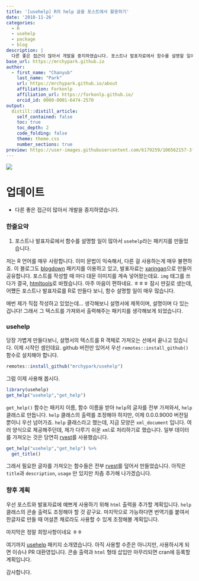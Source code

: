 ```yaml
---
title: '[usehelp] R의 help 글을 포스트에서 활용하기'
date: '2018-11-26'
categories:
  - R
  - usehelp
  - package
  - blog
description: |
  다른 좋은 접근이 많아서 개발을 중지하였습니다. 포스트나 발표자료에서 함수를 설명할 일이 많아서 `usehelp`라는 패키지를 만들었습니다.
base_url: https://mrchypark.github.io
author:
  - first_name: "Chanyub"
    last_name: "Park"
    url: https://mrchypark.github.io/about
    affiliation: Forkonlp
    affiliation_url: https://forkonlp.github.io/
    orcid_id: 0000-0001-6474-2570
output:
  distill::distill_article:
    self_contained: false
    toc: true
    toc_depth: 2
    code_folding: false
    theme: theme.css
    number_sections: true
preview: https://user-images.githubusercontent.com/6179259/106562157-3fbb1d00-656d-11eb-8c40-6740e14ecc1f.png
---
```


<img src="https://user-images.githubusercontent.com/6179259/106562157-3fbb1d00-656d-11eb-8c40-6740e14ecc1f.png" wigth=100%>

# 업데이트

* 다른 좋은 접근이 많아서 개발을 중지하였습니다.

### 한줄요약

1. 포스트나 발표자료에서 함수를 설명할 일이 많아서 `usehelp`라는 패키지를 만들었습니다.

저는 R 언어를 매우 사랑합니다.
이미 문법이 익숙해서, 다른 걸 사용하는게 매우 불편하죠.
이 블로그도 [blogdown][blogdown] 패키지를 이용하고 있고, 발표자료는 [xaringan][xaringan]으로 만들어 공유합니다.
포스트를 작성할 때 마다 대문 이미지를 계속 넣어왔는데요.
`img` 태그를 쓰다가 결국, [htmltools][htmltools]로 바꿨습니다.
아주 마음이 편하네요. ㅎㅎㅎ
잠시 딴길로 샜는데, 어쩄든 포스트나 발표자료를 R로 만들다 보니, 함수 설명할 일이 매우 많습니다.

매번 제가 직접 작성하고 있었는데...
생각해보니 설명서에 제목이며, 설명이며 다 있는 겁니다!
그래서 그 텍스트를 가져와서 출력해주는 패키지를 생각해보게 되었습니다.

### usehelp

당장 가볍게 만들다보니, 설명서의 텍스트를 R 객체로 가져오는 선에서 끝나고 있습니다.
이제 시작인 셈인데요.
github 버전만 있어서 우선 `remotes::install_github()` 함수로 설치해야 합니다.

```r
remotes::install_github("mrchypark/usehelp")
```

그럼 이제 사용해 봅시다.


```r
library(usehelp)
get_help("usehelp","get_help")
```

`get_help()` 함수는 패키지 이름, 함수 이름을 받아 `help`의 글자를 전부 가져와서, `help` 클래스로 만듭니다.
`help` 클래스의 출력를 조정해야 하지만, 이제 0.0.0.9000 버전일 뿐이니 우선 넘어가죠.
`help` 클래스라고 했는데, 지금 모양은 `xml_document` 입니다.
여러 양식으로 제공해주던데, 제가 다루기 쉬운 `xml`로 처리하기로 했습니다.
일부 데이터를 가져오는 것은 당연히 [rvest][rvest]를 사용했습니다.

```r
get_help("usehelp","get_help") %>% 
  get_title()
```

그래서 필요한 글자를 가져오는 함수들은 전부 [rvest][rvest]를 덮어서 만들었습니다.
아직은 `title`과 `description`, `usage` 만 있지만 차츰 추가해 나가겠습니다.

### 향후 계획

우선 포스트와 발표자료에 예쁘게 사용하기 위해 `html` 출력을 추가할 계획입니다.
`help` 클래스의 콘솔 출력도 조정해야 할 것 같구요.
마지막으로 가능하다면 번역기를 붙여서 한글자료 만들 때 어설픈 채로라도 사용할 수 있게 조정해볼 계획입니다.

마지막은 정말 희망사항이네요 ㅎㅎ

여기까지 [usehelp][usehelp] 패키지 소개였습니다.
아직 사용할 수준은 아니지만, 사용하시게 되면 이슈나 PR 대환영입니다.
콘솔 출력과 `html` 형태 삽입만 마무리되면 cran에 등록할 계획입니다.

감사합니다.


[blogdown]: https://github.com/rstudio/blogdown
[xaringan]: https://github.com/yihui/xaringan
[htmltools]: https://github.com/rstudio/htmltools
[rvest]: https://github.com/hadley/rvest
[usehelp]: https://github.com/mrchypark/usehelp
